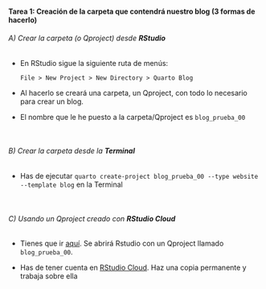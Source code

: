 ::: {.callout-important icon="false"}
#### Tarea 1: Creación de la carpeta que contendrá nuestro blog (3 formas de hacerlo)


###### A) Crear la carpeta (o Qproject) desde **RStudio**

-   En RStudio sigue la siguiente ruta de menús:   

    `File > New Project > New Directory > Quarto Blog`

- Al hacerlo se creará una carpeta, un Qproject, con todo lo necesario para crear un blog.

-   El nombre que le he puesto a la carpeta/Qproject es `blog_prueba_00`

<br>

###### B) Crear la carpeta desde la **Terminal**

- Has de ejecutar `quarto create-project blog_prueba_00 --type website --template blog` en la Terminal

<br>

###### C) Usando un Qproject creado con **RStudio Cloud**

- Tienes que ir [aquí](https://rstudio.cloud/content/4743159). Se abrirá Rstudio con un Qproject llamado `blog_prueba_00`.

- Has de tener cuenta en [RStudio Cloud](https://rstudio.cloud/). Haz una copia permanente y trabaja sobre ella

:::
